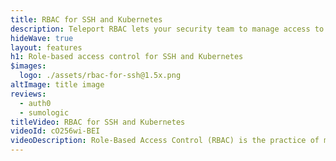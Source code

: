 ```yaml
---
title: RBAC for SSH and Kubernetes
description: Teleport RBAC lets your security team to manage access to computing infrastructure. RBAC works in conjunction with a single sign-on (SSO) against a central identity provider such as Okta, ADFS, or any other SAML provider.
hideWave: true
layout: features
h1: Role-based access control for SSH and Kubernetes
$images:
  logo: ./assets/rbac-for-ssh@1.5x.png
altImage: title image
reviews:
  - auth0
  - sumologic
titleVideo: RBAC for SSH and Kubernetes
videoId: cO256wi-BEI
videoDescription: Role-Based Access Control (RBAC) is the practice of managing privileged access to infrastructure through a central directory of users, roles, and teams. Authorization is granted to groups (or roles) within a company directory. This allows individuals to access secured infrastructure by simply authenticating their identity, usually through a Single Sign-on (SSO) solution tied to the directory.
---
```



<SectionTabs>
  <SectionTabs.Item
    src="./assets/mfa.svg"
    title="Multi-factor authentication (MFA)"
    description="Integrating with company-wide SSO enables two-factor authentication (2FA) for SSH sessions using the same access control plane, simplifying management and audit."
  >
    <Terminal></Terminal>
  </SectionTabs.Item>
  <SectionTabs.Item
    src="./assets/move-away.svg"
    title="Enforce infrastructure and data compliance"
    description="Isolate production environments and production data from specific roles and teams, or limit access to certain roles and teams. Enforce policies like 'Developers must never see production data with ease'"
  >
    <Terminal></Terminal>
  </SectionTabs.Item>
  <SectionTabs.Item
    src="./assets/onboard-collab.svg"
    title="Compliant process for onboarding and transferring employees"
    description="Ensure privileged access permissions stay up-to-date as individuals switch roles or leave the company."
  >
    <Terminal></Terminal>
  </SectionTabs.Item>
  <SectionTabs.Item
    src="./assets/protect-sessions.svg"
    title="Prohibit root access for all roles"
    description="Teleport RBAC allows security administrators to remove the need to use root privileges. RBAC also separates SSH permissions management from server management."
  >
    <Terminal></Terminal>
  </SectionTabs.Item>
</SectionTabs>

